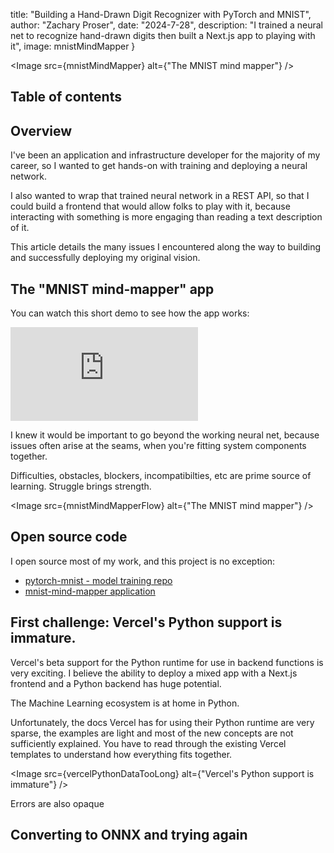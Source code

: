 

  title: "Building a Hand-Drawn Digit Recognizer with PyTorch and MNIST",
  author: "Zachary Proser",
  date: "2024-7-28",
  description: "I trained a neural net to recognize hand-drawn digits then built a Next.js app to playing with it",
  image: mnistMindMapper
}


<Image src={mnistMindMapper} alt={"The MNIST mind mapper"} />

## Table of contents

## Overview

I've been an application and infrastructure developer for the majority of my career, so I wanted to get hands-on with training and deploying a neural network.

I also wanted to wrap that trained neural network in a REST API, so that I could build a frontend that would allow folks 
to play with it, because interacting with something is more engaging than reading a text description of it.

This article details the many issues I encountered along the way to building and successfully deploying my original vision.

## The "MNIST mind-mapper" app

You can watch this short demo to see how the app works:

<iframe 
  class="youtube-video"
  src="https://www.youtube.com/embed/fxRJVDzw7KM" 
  title="Building an AI chatbot with langchain, Pinecone.io, Jupyter notebooks and Vercel" 
  frameborder="0" 
  allow="fullscreen;">
</iframe>

I knew it would be important to go beyond the working neural net, because issues often arise at the seams, when you're fitting system components together.

Difficulties, obstacles, blockers, incompatibilties, etc are prime source of learning. Struggle brings strength.

<Image src={mnistMindMapperFlow} alt={"The MNIST mind mapper"} />

## Open source code

I open source most of my work, and this project is no exception: 
* [pytorch-mnist - model training repo](https://github.com/zackproser/pytorch-mnist)
* [mnist-mind-mapper application](https://github.com/zackproser/mnist-mind-mapper)

## First challenge: Vercel's Python support is immature.

Vercel's beta support for the Python runtime for use in backend functions is very exciting. I believe the ability to deploy a mixed app with a Next.js frontend and a Python backend has huge potential. 

The Machine Learning ecosystem is at home in Python. 

Unfortunately, the docs Vercel has for using their Python runtime are very sparse, the examples are light and most of the new concepts are not sufficiently explained. You have to read through the existing 
Vercel templates to understand how everything fits together.

<Image src={vercelPythonDataTooLong} alt={"Vercel's Python support is immature"} />

Errors are also opaque

## Converting to ONNX and trying again

